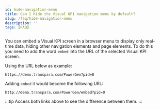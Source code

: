 ```yaml
---
id: hide-navigation-menu
title: Can I hide the Visual KPI navigation menu by default?
slug: /faq/hide-navigation-menu
description: ''
tags: [FAQ]
---
```


You can embed a Visual KPI screen in a browser menu to display only real-time data, hiding other navigation elements and page elements. To do this you need to add the word `embed` into the URL of the selected Visual KPI screen. 

Using the URL below as example:
```
https://demo.transpara.com/PowerGen?pid=0
```

Adding `embed` it would become the following URL:
```
http://demo.transpara.com/PowerGen/embed?pid=0
```
:::tip
Access both links above to see the difference between them.
:::